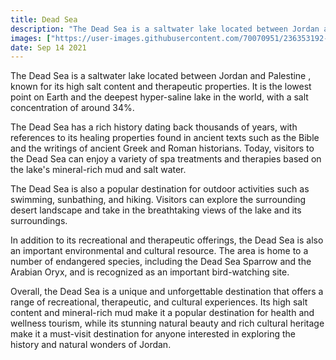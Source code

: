 ```yaml
---
title: Dead Sea
description: "The Dead Sea is a saltwater lake located between Jordan and Palestine, known for its high salt content and therapeutic properties."
images: ["https://user-images.githubusercontent.com/70070951/236353192-5e666d90-11bb-460b-849f-e3189ca1b47c.jpg"]
date: Sep 14 2021
---
```


The Dead Sea is a saltwater lake located between Jordan and Palestine , known for its high salt content and therapeutic properties. It is the lowest point on Earth and the deepest hyper-saline lake in the world, with a salt concentration of around 34%.

The Dead Sea has a rich history dating back thousands of years, with references to its healing properties found in ancient texts such as the Bible and the writings of ancient Greek and Roman historians. Today, visitors to the Dead Sea can enjoy a variety of spa treatments and therapies based on the lake's mineral-rich mud and salt water.

The Dead Sea is also a popular destination for outdoor activities such as swimming, sunbathing, and hiking. Visitors can explore the surrounding desert landscape and take in the breathtaking views of the lake and its surroundings.

In addition to its recreational and therapeutic offerings, the Dead Sea is also an important environmental and cultural resource. The area is home to a number of endangered species, including the Dead Sea Sparrow and the Arabian Oryx, and is recognized as an important bird-watching site.

Overall, the Dead Sea is a unique and unforgettable destination that offers a range of recreational, therapeutic, and cultural experiences. Its high salt content and mineral-rich mud make it a popular destination for health and wellness tourism, while its stunning natural beauty and rich cultural heritage make it a must-visit destination for anyone interested in exploring the history and natural wonders of Jordan.
